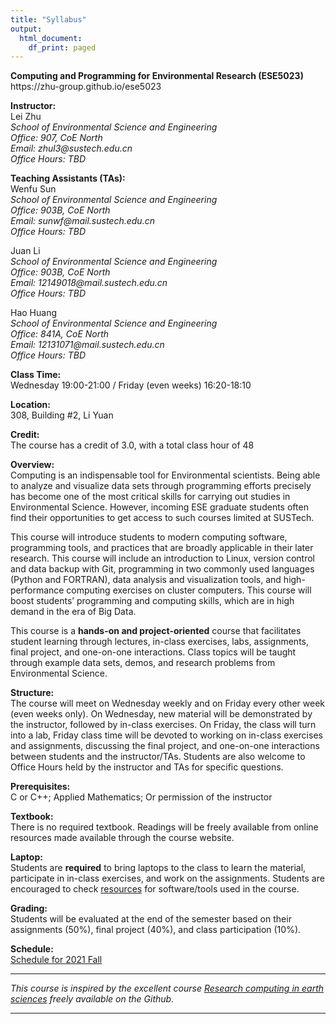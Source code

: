 ---
title: "Syllabus"
output:
  html_document:
    df_print: paged
---
**Computing and Programming for Environmental Research (ESE5023)**  
https://zhu-group.github.io/ese5023  

**Instructor:**  
Lei Zhu   
*School of Environmental Science and Engineering  
Office: 907, CoE North    
Email: zhul3@sustech.edu.cn  
Office Hours: TBD*  

**Teaching Assistants (TAs):**   
Wenfu Sun    
*School of Environmental Science and Engineering  
Office: 903B, CoE North   
Email: sunwf@mail.sustech.edu.cn  
Office Hours: TBD*  

Juan Li    
*School of Environmental Science and Engineering  
Office: 903B, CoE North    
Email: 12149018@mail.sustech.edu.cn  
Office Hours: TBD*  

Hao Huang    
*School of Environmental Science and Engineering  
Office: 841A, CoE North   
Email: 12131071@mail.sustech.edu.cn  
Office Hours: TBD*  

**Class Time:**   
Wednesday 19:00-21:00 / Friday (even weeks) 16:20-18:10

**Location:**   
308, Building #2, Li Yuan  

**Credit:**   
The course has a credit of 3.0, with a total class hour of 48

**Overview:**   
Computing is an indispensable tool for Environmental scientists. Being able to analyze and visualize data sets through programming efforts precisely has become one of the most critical skills for carrying out studies in Environmental Science. However, incoming ESE graduate students often find their opportunities to get access to such courses limited at SUSTech.   

This course will introduce students to modern computing software, programming tools, and practices that are broadly applicable in their later research. This course will include an introduction to Linux, version control and data backup with Git, programming in two commonly used languages (Python and FORTRAN), data analysis and visualization tools, and high-performance computing exercises on cluster computers. This course will boost students’ programming and computing skills, which are in high demand in the era of Big Data. 

This course is a **hands-on and project-oriented** course that facilitates student learning through lectures, in-class exercises, labs, assignments, final project, and one-on-one interactions. Class topics will be taught through example data sets, demos, and research problems from Environmental Science.  

**Structure:**   
The course will meet on Wednesday weekly and on Friday every other week (even weeks only). On Wednesday, new material will be demonstrated by the instructor, followed by in-class exercises. On Friday, the class will turn into a lab, Friday class time will be devoted to working on in-class exercises and assignments, discussing the final project, and one-on-one interactions between students and the instructor/TAs. Students are also welcome to Office Hours held by the instructor and TAs for specific questions.

**Prerequisites:**  
C or C++; Applied Mathematics; Or permission of the instructor

**Textbook:**   
There is no required textbook. Readings will be freely available from online resources made available through the course website.

**Laptop:**   
Students are **required** to bring laptops to the class to learn the material, participate in in-class exercises, and work on the assignments. Students are encouraged to check [resources](https://zhu-group.github.io/ese5023/Resource.html) for software/tools used in the course.

**Grading:**   
Students will be evaluated at the end of the semester based on their assignments (50%), final project (40%), and class participation (10%).

**Schedule:**  
[Schedule for 2021 Fall](https://zhu-group.github.io/ese5023/Schedule.html) 

***

*This course is inspired by the excellent course [Research computing in earth sciences](https://rabernat.github.io/research_computing/) freely available on the Github.*

***